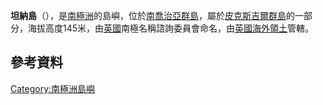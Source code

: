 {{Coord|54|38|S|36|46|W|display=title}}

'''坦納島'''（{{lang-en|Tanner Island}}），是[[南極洲|南極洲]]的島嶼，位於[[南喬治亞群島|南喬治亞群島]]，屬於[[皮克斯吉爾群島|皮克斯吉爾群島]]的一部分，海拔高度145米，由[[英國|英國]]南極名稱諮詢委員會命名，由[[英國海外領土|英國海外領土]]管轄。

==參考資料==
{{usgs-gazetteer}}

{{Antarctica-geo-stub}}
[[Category:南極洲島嶼|Category:南極洲島嶼]]